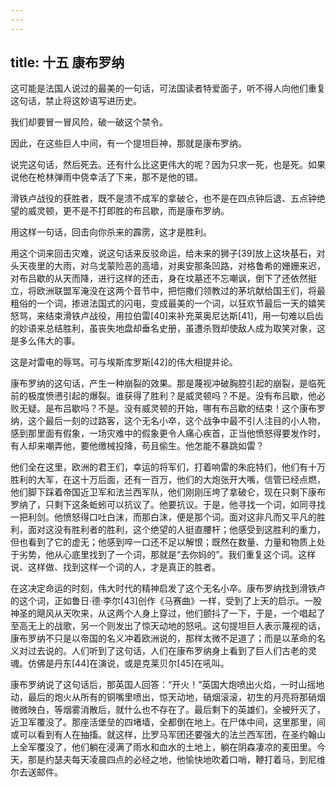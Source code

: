 ```yaml
---
---
---
```

title: 十五 康布罗纳
---




这可能是法国人说过的最美的一句话，可法国读者特爱面子，听不得人向他们重复这句话，禁止将这妙语写进历史。

我们却要冒一冒风险，破一破这个禁令。

因此，在这些巨人中间，有一个提坦巨神，那就是康布罗纳。

说完这句话，然后死去。还有什么比这更伟大的呢？因为只求一死，也是死。如果说他在枪林弹雨中侥幸活了下来，那不是他的错。

滑铁卢战役的获胜者，既不是溃不成军的拿破仑，也不是在四点钟后退、五点钟绝望的威灵顿，更不是不打即胜的布吕歇，而是康布罗纳。

用这样一句话，回击向你杀来的霹雳，这才是胜利。

用这个词来回击灾难，说这句话来反驳命运，给未来的狮子[39]放上这块基石，对头天夜里的大雨，对乌戈蒙险恶的高墙，对奥安那条凹路，对格鲁希的姗姗来迟，对布吕歇的从天而降，进行这样的还击，身在坟墓还不忘嘲讽，倒下了还依然挺立，将欧洲联盟军淹没在这两个音节中，把恺撒们领教过的茅坑献给国王们，将最粗俗的一个词，掺进法国式的闪电，变成最美的一个词，以狂欢节最后一天的嬉笑怒骂，来结束滑铁卢战役，用拉伯雷[40]来补充莱奥尼达斯[41]，用一句难以启齿的妙语来总结胜利，虽丧失地盘却垂名史册，虽遭杀戮却使敌人成为取笑对象，这是多么伟大的事。

这是对雷电的辱骂。可与埃斯库罗斯[42]的伟大相提并论。

康布罗纳的这句话，产生一种崩裂的效果。那是蔑视冲破胸腔引起的崩裂，是临死前的极度愤懑引起的爆裂。谁获得了胜利？是威灵顿吗？不是。没有布吕歇，他必败无疑。是布吕歇吗？不是。没有威灵顿的开始，哪有布吕歇的结束！这个康布罗纳，这个最后一刻的过路客，这个无名小卒，这个战争中最不引人注目的小人物，感到那里面有假象，一场灾难中的假象更令人痛心疾首，正当他愤怒得要发作时，有人却来嘲弄他，要他缴械投降，苟且偷生。他怎能不暴跳如雷？

他们全在这里，欧洲的君王们，幸运的将军们，打着响雷的朱庇特们，他们有十万胜利的大军，在这十万后面，还有一百万，他们的大炮张开大嘴，信管已经点燃，他们脚下踩着帝国近卫军和法兰西军队，他们刚刚压垮了拿破仑，现在只剩下康布罗纳了，只剩下这条蚯蚓可以抗议了。他要抗议。于是，他寻找一个词，如同寻找一把利剑。他愤怒得口吐白沫，而那白沫，便是那个词。面对这非凡而又平凡的胜利，面对这没有胜利者的胜利，这个绝望的人挺直腰杆；他感受到这胜利的重力，但也看到了它的虚无；他感到啐一口还不足以解恨；既然在数量、力量和物质上处于劣势，他从心底里找到了一个词，那就是“去你妈的”。我们重复这个词。这样说、这样做、找到这样一个词的人，才是真正的胜者。

在这决定命运的时刻，伟大时代的精神启发了这个无名小卒。康布罗纳找到滑铁卢的这个词，正如鲁日·德·李尔[43]创作《马赛曲》一样，受到了上天的启示。一股神圣的飓风从天吹来，从这两个人身上穿过，他们颤抖了一下，于是，一个唱起了至高无上的战歌，另一个则发出了惊天动地的怒吼。这句提坦巨人表示蔑视的话，康布罗纳不只是以帝国的名义冲着欧洲说的，那样太微不足道了；而是以革命的名义对过去说的。人们听到了这句话，人们在康布罗纳身上看到了巨人们古老的灵魂。仿佛是丹东[44]在演说，或是克莱贝尔[45]在吼叫。

康布罗纳说了这句话后，那英国人回答：“开火！”英国大炮喷出火焰，一时山摇地动，最后的炮火从所有的铜嘴里喷出，惊天动地，硝烟滚滚，初生的月亮将那硝烟微微映白，等烟雾消散后，就什么也不存在了。最后剩下的英雄们，全被歼灭了，近卫军覆没了。那座活堡垒的四堵墙，全都倒在地上。在尸体中间，这里那里，间或可以看到有人在抽搐。就这样，比罗马军团还要强大的法兰西军团，在圣约翰山上全军覆没了，他们躺在浸满了雨水和血水的土地上，躺在阴森凄凉的麦田里。今天，那是约瑟夫每天凌晨四点的必经之地，他愉快地吹着口哨，鞭打着马，到尼维尔去送邮件。